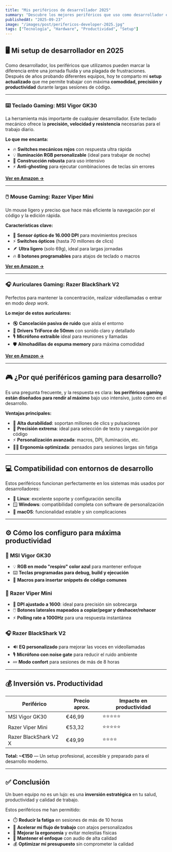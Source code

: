 ```yaml
---
title: "Mis periféricos de desarrollador 2025"
summary: "Descubre los mejores periféricos que uso como desarrollador en 2025 para maximizar productividad y comodidad."
publishedAt: "2025-09-23"
image: "/images/post/perifericos-developer-2025.jpg"
tags: ["Tecnología", "Hardware", "Productividad", "Setup"]
---
```


## 🖥️ Mi setup de desarrollador en 2025

Como desarrollador, los periféricos que utilizamos pueden marcar la diferencia entre una jornada fluida y una plagada de frustraciones.  
Después de años probando diferentes equipos, hoy te comparto mi **setup actualizado** que me permite trabajar con máxima **comodidad, precisión y productividad** durante largas sesiones de código.

---

### ⌨️ Teclado Gaming: MSI Vigor GK30

La herramienta más importante de cualquier desarrollador. Este teclado mecánico ofrece la **precisión, velocidad y resistencia** necesarias para el trabajo diario.

**Lo que me encanta:**
- 🔥 **Switches mecánicos rojos** con respuesta ultra rápida
- 💡 **Iluminación RGB personalizable** (ideal para trabajar de noche)
- 💪 **Construcción robusta** para uso intensivo
- ⚡ **Anti-ghosting** para ejecutar combinaciones de teclas sin errores

[**Ver en Amazon →**](https://amzn.to/4pDm9nU)

---

### 🖱️ Mouse Gaming: Razer Viper Mini

Un mouse ligero y preciso que hace más eficiente la navegación por el código y la edición rápida.

**Características clave:**
- 🎯 **Sensor óptico de 16.000 DPI** para movimientos precisos
- ⚡ **Switches ópticos** (hasta 70 millones de clics)
- 🪶 **Ultra ligero** (solo 69g), ideal para largas jornadas
- 🔥 **8 botones programables** para atajos de teclado o macros

[**Ver en Amazon →**](https://amzn.to/429SkRH)

---

### 🎧 Auriculares Gaming: Razer BlackShark V2

Perfectos para mantener la concentración, realizar videollamadas o entrar en modo *deep work*.

**Lo mejor de estos auriculares:**
- 🔇 **Cancelación pasiva de ruido** que aísla el entorno
- 🎵 **Drivers TriForce de 50mm** con sonido claro y detallado
- 🎙️ **Micrófono extraíble** ideal para reuniones y llamadas
- 🛡️ **Almohadillas de espuma memory** para máxima comodidad

[**Ver en Amazon →**](https://amzn.to/46jL6gC)

---

## 🎮 ¿Por qué periféricos gaming para desarrollo?

Es una pregunta frecuente, y la respuesta es clara: **los periféricos gaming están diseñados para rendir al máximo** bajo uso intensivo, justo como en el desarrollo.

**Ventajas principales:**
- 💪 **Alta durabilidad**: soportan millones de clics y pulsaciones
- 🎯 **Precisión extrema**: ideal para selección de texto y navegación por código
- ⚡ **Personalización avanzada**: macros, DPI, iluminación, etc.
- 🧘‍♂️ **Ergonomía optimizada**: pensados para sesiones largas sin fatiga

---

## 💻 Compatibilidad con entornos de desarrollo

Estos periféricos funcionan perfectamente en los sistemas más usados por desarrolladores:

- 🐧 **Linux**: excelente soporte y configuración sencilla
- 🪟 **Windows**: compatibilidad completa con software de personalización
- 🍎 **macOS**: funcionalidad estable y sin complicaciones

---

## ⚙️ Cómo los configuro para máxima productividad

### 🧩 MSI Vigor GK30

- 💡 **RGB en modo "respiro" color azul** para mantener enfoque
- ⌨️ **Teclas programadas para debug, build y ejecución**
- 🔧 **Macros para insertar snippets de código comunes**

### 🎯 Razer Viper Mini

- 🔘 **DPI ajustado a 1600**: ideal para precisión sin sobrecarga
- 🖱️ **Botones laterales mapeados a copiar/pegar y deshacer/rehacer**
- ⚡ **Polling rate a 1000Hz** para una respuesta instantánea

### 🎧 Razer BlackShark V2

- 🔊 **EQ personalizado** para mejorar las voces en videollamadas
- 🎙️ **Micrófono con noise gate** para reducir el ruido ambiente
- 💤 **Modo confort** para sesiones de más de 8 horas

---

## 💰 Inversión vs. Productividad

| Periférico            | Precio aprox. | Impacto en productividad |
|------------------------|---------------|---------------------------|
| MSI Vigor GK30         | €46,99        | ⭐⭐⭐⭐⭐                     |
| Razer Viper Mini       | €53,32        | ⭐⭐⭐⭐⭐                     |
| Razer BlackShark V2 X  | €49,99        | ⭐⭐⭐⭐                      |

**Total: ~€150** — Un setup profesional, accesible y preparado para el desarrollo moderno.

---

## ✅ Conclusión

Un buen equipo no es un lujo: es una **inversión estratégica** en tu salud, productividad y calidad de trabajo.

Estos periféricos me han permitido:

- ⏱️ **Reducir la fatiga** en sesiones de más de 10 horas
- 🚀 **Acelerar mi flujo de trabajo** con atajos personalizados
- 🧘 **Mejorar la ergonomía** y evitar molestias físicas
- 🎯 **Mantener el enfoque** con audio de alta calidad
- 💰 **Optimizar mi presupuesto** sin comprometer la calidad


